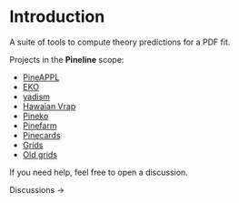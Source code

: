 
# Introduction

A suite of tools to compute theory predictions for a PDF fit.

Projects in the **Pineline** scope:

- [PineAPPL](https://github.com/N3PDF/pineappl)
- [EKO](https://github.com/N3PDF/eko)
- [yadism](https://github.com/N3PDF/yadism)
- [Hawaian Vrap](https://github.com/NNPDF/hawaiian_vrap)
- [Pineko](https://github.com/N3PDF/pineko)
- [Pinefarm](https://github.com/NNPDF/pinefarm)
- [Pinecards](https://github.com/NNPDF/pinecards)
- [Grids](https://github.com/NNPDF/pineapplgrids)
- [Old grids](https://github.com/NNPDF/applgrids)

If you need help, feel free to open a discussion.

<Link href="https://github.com/NNPDF/pineline/discussions">
  <a target="_blank">
    <span style={{ margin: '2rem 0 0 2rem', display: 'inline-block' }} /> Discussions →
  </a>
</Link>
